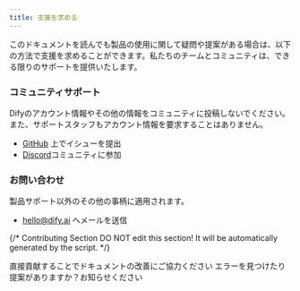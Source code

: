 ```yaml
---
title: 支援を求める
---
```



このドキュメントを読んでも製品の使用に関して疑問や提案がある場合は、以下の方法で支援を求めることができます。私たちのチームとコミュニティは、できる限りのサポートを提供いたします。

### コミュニティサポート

<Info>
Difyのアカウント情報やその他の情報をコミュニティに投稿しないでください。また、サポートスタッフもアカウント情報を要求することはありません。
</Info>

* [GitHub](https://github.com/langgenius/dify) 上でイシューを提出
* [Discord](https://discord.gg/8Tpq4AcN9c)コミュニティに参加

### お問い合わせ

製品サポート以外のその他の事柄に適用されます。

* [hello@dify.ai](mailto:hello@dify.ai) へメールを送信

{/*
Contributing Section
DO NOT edit this section!
It will be automatically generated by the script.
*/}

<CardGroup cols="2">
    <Card
        title="このページを編集する"
        icon="pen-to-square"
        href="https://github.com/langgenius/dify-docs-mintlify/edit/main/ja-jp/community/support.mdx"
    >
        直接貢献することでドキュメントの改善にご協力ください
    </Card>
    <Card
        title="問題を報告する"
        icon="github"
        href="https://github.com/langgenius/dify-docs-mintlify/issues/new?title=ドキュメントの問題%3A%20&body=%23%23%20問題の説明%0A%3C%21--%20発見した問題について簡単に説明してください%20--%3E%0A%0A%23%23%20ページリンク%0Ahttps%3A%2F%2Fgithub.com%2Flanggenius%2Fdify-docs-mintlify%2Fblob%2Fmain%2Fja-jp/community%2Fsupport.mdx%0A%0A%23%23%20提案される変更%0A%3C%21--%20特定の変更案がある場合は、ここで説明してください%20--%3E%0A%0A%3C%21--%20ドキュメントの品質向上にご協力いただきありがとうございます！%20--%3E"
    >
        エラーを見つけたり提案がありますか？お知らせください
    </Card>
</CardGroup>
